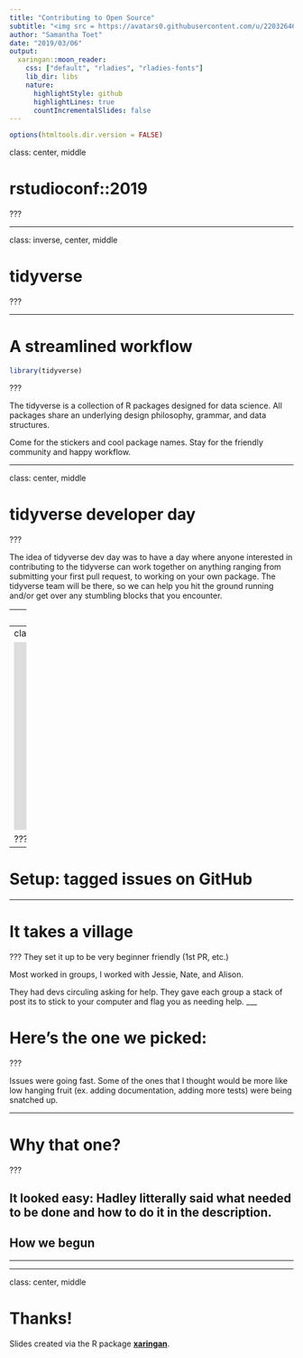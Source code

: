 ```yaml
---
title: "Contributing to Open Source"
subtitle: "<img src = https://avatars0.githubusercontent.com/u/22032646?s=280&v=4></br> UVA UseR Meetup"
author: "Samantha Toet"
date: "2019/03/06"
output:
  xaringan::moon_reader:
    css: ["default", "rladies", "rladies-fonts"]
    lib_dir: libs
    nature:
      highlightStyle: github
      highlightLines: true
      countIncrementalSlides: false
---
```

```r
options(htmltools.dir.version = FALSE)
```

class: center, middle

# rstudioconf::2019

<insert image from conf>

???

---

class: inverse, center, middle

# tidyverse

???

---

# A streamlined workflow 


```r
library(tidyverse)
```

<insert image of tidy workflow>

???

The tidyverse is a collection of R packages designed for data science. All packages share an underlying design philosophy, grammar, and data structures.

Come for the stickers and cool package names. Stay for the friendly community and happy workflow. 

---

class: center, middle 

# tidyverse developer day

<insert image from tidyverse dev day>

???

The idea of tidyverse dev day was to have a day where anyone interested in contributing to the tidyverse can work together on anything ranging from submitting your first pull request, to working on your own package. The tidyverse team will be there, so we can help you hit the ground running and/or get over any stumbling blocks that you encounter.

---
class: center, middle

# How was I feeling?

---
class: inverse, center, middle 

<iframe src="https://giphy.com/embed/xDQ3Oql1BN54c" width="480" height="332" frameBorder="0" class="giphy-embed" allowFullScreen></iframe><p><a href="https://giphy.com/gifs/dog-confused-i-have-no-idea-what-im-doing-xDQ3Oql1BN54c">via GIPHY</a></p>

???
Pretty freaked out. 

---

# Setup: tagged issues on GitHub

<insert screenshot of github>

---

# It takes a village 

???
They set it up to be very beginner friendly (1st PR, etc.)

Most worked in groups, I worked with Jessie, Nate, and Alison. 

They had devs circuling asking for help. They gave each group a stack of post its to stick to your computer and flag you as needing help. 
___


# Here's the one we picked:

<insert screenshot of issue>

??? 

Issues were going fast. Some of the ones that I thought would be more like low hanging fruit (ex. adding documentation, adding more tests) were being snatched up. 

---

# Why that one?

???

It looked easy: Hadley litterally said what needed to be done and how to do it in the description. 
---

## How we begun

---


---

class: center, middle

# Thanks!

Slides created via the R package [**xaringan**](https://github.com/yihui/xaringan).

